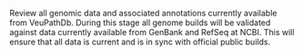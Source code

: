 Review all genomic data and associated annotations currently
available from VeuPathDb. During this stage all genome builds will
be validated against data currently available from GenBank and
RefSeq at NCBI. This will ensure that all data is current and is
in sync with official public builds.
